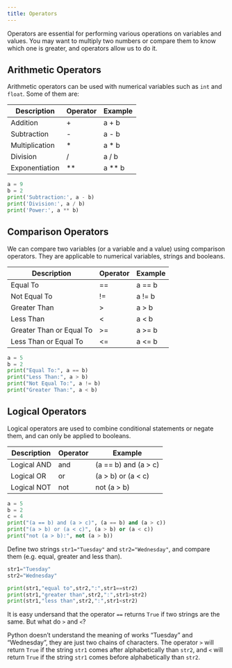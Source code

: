 ```yaml
---
title: Operators
---
```


Operators are essential for performing various operations on variables and values. You may want to multiply two numbers or compare them to know which one is greater, and operators allow us to do it.

## Arithmetic Operators

Arithmetic operators can be used with numerical variables such as `int` and `float`. Some of them are:

Description                 | Operator | Example 
----------------------------|----------|----------------
Addition                    | +        | a + b
Subtraction                 | -        | a - b
Multiplication              | *        | a * b
Division                    | /        | a / b
Exponentiation              | **       | a ** b

```python
a = 9
b = 2
print('Subtraction:', a - b)
print('Division:', a / b)
print('Power:', a ** b)
```

## Comparison Operators

We can compare two variables (or a variable and a value) using comparison operators. They are applicable to numerical variables, strings and booleans.

Description                 | Operator | Example 
----------------------------|----------|----------------
Equal To                    | ==       | a == b
Not Equal To                | !=       | a != b
Greater Than                | >        | a > b
Less Than                   | <        | a < b
Greater Than or Equal To    | >=       | a >= b
Less Than or Equal To       | <=       | a <= b

```python
a = 5
b = 2
print("Equal To:", a == b)
print("Less Than:", a > b)
print("Not Equal To:", a != b)
print("Greater Than:", a < b)
```

## Logical Operators

Logical operators are used to combine conditional statements or negate them, and can only be applied to booleans.

Description                 | Operator | Example 
----------------------------|----------|----------------
Logical AND                 | and      | (a == b) and (a > c)
Logical OR                  | or       | (a > b) or (a < c)
Logical NOT                 | not      | not (a > b)

```python
a = 5
b = 2
c = 4
print("(a == b) and (a > c)", (a == b) and (a > c))
print("(a > b) or (a < c)", (a > b) or (a < c))
print("not (a > b):", not (a > b))
```

::: {#exercise .callout-note title="Exercise" icon=false} 

Define two strings `str1="Tuesday"` and `str2="Wednesday"`, and compare them (e.g. equal, greater and less than).

:::

::: {#answer .callout-caution icon=false title='Answer' collapse="true"}
```python
str1="Tuesday"
str2="Wednesday"

print(str1,"equal to",str2,":",str1==str2)
print(str1,"greater than",str2,":",str1>str2)
print(str1,"less than",str2,":",str1<str2)
```

It is easy undersand that the operator `==` returns `True` if two strings are the same. But what do `>` and `<`? 

Python doesn't understand the meaning of works "Tuesday" and "Wednesday", they are just two chains of characters. The operator `>` will return `True` if the string `str1` comes after alphabetically than `str2`, and `<` will return `True` if the string `str1` comes before alphabetically than `str2`.
:::
